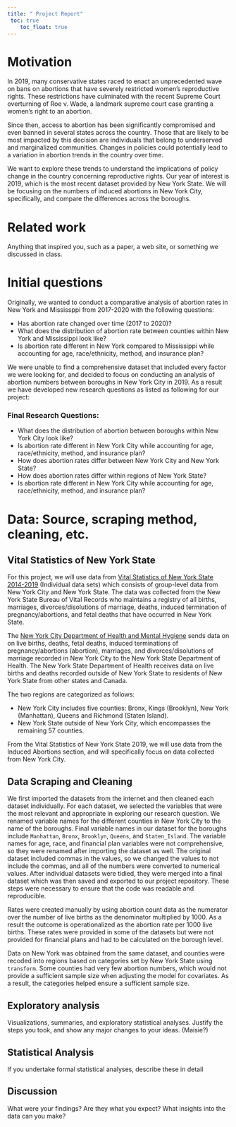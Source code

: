 ```yaml
---
title: " Project Report"
 toc: true
    toc_float: true
---
```


# Motivation

In 2019, many conservative states raced to enact an unprecedented wave on bans on abortions that have severely restricted women’s reproductive rights. These restrictions have culminated with the recent Supreme Court overturning of Roe v. Wade, a landmark supreme court case granting a women’s right to an abortion. 

Since then, access to abortion has been significantly compromised and even banned in several states across the country. Those that are likely to be most impacted by this decision are individuals that belong to underserved and marginalized communities. Changes in policies could potentially lead to a variation in abortion trends in the country over time.  

We want to explore these trends to understand the implications of policy change in the country concerning reproductive rights. Our year of interest is 2019, which is the most recent dataset provided by New York State. We will be focusing on the numbers of induced abortions in New York City, specifically, and compare the differences across the boroughs. 

# Related work 

Anything that inspired you, such as a paper, a web site, or something we discussed in class.

# **Initial questions**

Originally, we wanted to conduct a comparative analysis of abortion rates in New York and Mississppi from 2017-2020 with the following questions:

* Has abortion rate changed over time (2017 to 2020)?
* What does the distribution of abortion rate between counties within New York and Mississippi look like?
* Is abortion rate different in New York compared to Mississippi while accounting for age, race/ethnicity, method, and insurance plan?

We were unable to find a comprehensive dataset that included every factor we were looking for, and decided to focus on conducting an analysis of abortion numbers between boroughs in New York City in 2019. As a result we have developed new research questions as listed as following for our project:

### Final Research Questions:

* What does the distribution of abortion between boroughs within New York City look like?
* Is abortion rate different in New York City while accounting for age, race/ethnicity, method, and insurance plan?
* How does abortion rates differ between New York City and New York State?
* How does abortion rates differ within regions of New York State?
* Is abortion rate different in New York City while accounting for age, race/ethnicity, method, and insurance plan?

# Data: Source, scraping method, cleaning, etc.

## Vital Statistics of New York State

For this project, we will use data from [Vital Statistics of New York State 2014-2019](https://www.health.ny.gov/statistics/vital_statistics/) (Individual data sets) which consists of group-level data from New York City and New York State. The data was collected from the New York State Bureau of Vital Records who maintains a registry of all births, marriages, divorces/disolutions of marriage, deaths, induced termination of pregnancy/abortions, and fetal deaths that have occurred in New York State. 

The [New York City Department of Health and Mental Hygiene](https://www.health.ny.gov/health_care/medicaid/redesign/ehr/registry/nycdohmh.htm) sends data on on live births, deaths, fetal deaths, induced terminations of pregnancy/abortions (abortion), marriages, and divorces/disolutions of marriage recorded in New York City to the New York State Department of Health. The New York State Department of Health receives data on live births and deaths recorded outside of New York State to residents of New York State from other states and Canada.

The two regions are categorized as follows:

- New York City includes five counties: Bronx, Kings (Brooklyn), New York (Manhattan), Queens and Richmond (Staten Island). 
- New York State outside of New York City, which encompasses the remaining 57 counties.

From the Vital Statistics of New York State 2019, we will use data from the Induced Abortions section, and will specifically focus on data collected from New York City. 

## Data Scraping and Cleaning 

We first imported the datasets from the internet and then cleaned each dataset individually. For each dataset, we selected the variables that were the most relevant and appropriate in exploring our research question. We renamed variable names for the different counties in New York City to the name of the boroughs. Final variable names in our dataset for the boroughs include `Manhattan`, `Bronx`, `Brooklyn`, `Queens`, and `Staten_Island`. The variable names for age, race, and financial plan variables were not comprehensive, so they were renamed after importing the dataset as well. The original dataset included commas in the values, so we changed the values to not include the commas, and all of the numbers were converted to numerical values. After individual datasets were tidied, they were merged into a final dataset which was then saved and exported to our project repository. These steps were necessary to ensure that the code was readable and reproducible. 

Rates were created manually by using abortion count data as the numerator over the number of live births as the denominator multiplied by 1000. As a result the outcome is operationalized as the abortion rate per 1000 live births. These rates were provided in some of the datasets but were not provided for financial plans and had to be calculated on the borough level.

Data on New York was obtained from the same dataset, and counties were recoded into regions based on categories set by New York State using `transform`. Some counties had very few abortion numbers, which would not provide a sufficient sample size when adjusting the model for covariates. As a result, the categories helped ensure a sufficient sample size. 

## Exploratory analysis

Visualizations, summaries, and exploratory statistical analyses. Justify the steps you took, and show any major changes to your ideas. (Maisie?)

## Statistical Analysis

If you undertake formal statistical analyses, describe these in detail


## Discussion
What were your findings? Are they what you expect? What insights into the data can you make?

